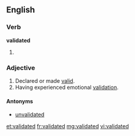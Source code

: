 ==English==

===Verb===
'''validated'''

# {{past of|[[validate]]}}

===Adjective===
{{en-adj|-}}

# Declared or made [[valid]].
# Having experienced emotional [[validation]].

====Antonyms====
* [[unvalidated]]

[[et:validated]]
[[fr:validated]]
[[mg:validated]]
[[vi:validated]]